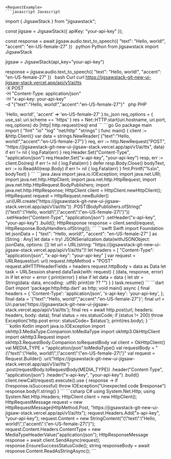
    <RequestExample>
    ```javascript Javascript
import { JigsawStack } from "jigsawstack";

const jigsaw = JigsawStack({ apiKey: "your-api-key" });

const response = await jigsaw.audio.text_to_speech({
      "text": "Hello, world!",
      "accent": "en-US-female-27"
})
    ```
    ```python Python
from jigsawstack import JigsawStack

jigsaw = JigsawStack(api_key="your-api-key")

response = jigsaw.audio.text_to_speech({
      "text": "Hello, world!",
      "accent": "en-US-female-27"
})
    ```
    ```bash Curl
curl https://jigsawstack-git-new-ui-jigsaw-stack.vercel.app/api/v1/ai/tts \
 -X POST \
 -H "Content-Type: application/json" \
 -H "x-api-key: your-api-key" \
 -d "{\"text\":\"Hello, world!\",\"accent\":\"en-US-female-27\"}"
    ```
    ```php PHP
<?php
$ch = curl_init();
curl_setopt($ch, CURLOPT_URL, 'https://jigsawstack-git-new-ui-jigsaw-stack.vercel.app/api/v1/ai/tts');
curl_setopt($ch, CURLOPT_RETURNTRANSFER, true);
curl_setopt($ch, CURLOPT_CUSTOMREQUEST, 'POST');
curl_setopt($ch, CURLOPT_HTTPHEADER, [
    'Content-Type: application/json',
    'x-api-key: your-api-key',
]);
curl_setopt($ch, CURLOPT_POSTFIELDS, '{"text":"Hello, world!","accent":"en-US-female-27"}');

$response = curl_exec($ch);

curl_close($ch);

    ```
    ```ruby Ruby
require 'net/http'
require 'json'

uri = URI('https://jigsawstack-git-new-ui-jigsaw-stack.vercel.app/api/v1/ai/tts')
req = Net::HTTP::Post.new(uri)
req.content_type = 'application/json'
req['x-api-key'] = 'your-api-key'

req.body = {
  'text' => 'Hello, world!',
  'accent' => 'en-US-female-27'
}.to_json

req_options = {
  use_ssl: uri.scheme == 'https'
}
res = Net::HTTP.start(uri.hostname, uri.port, req_options) do |http|
  http.request(req)
end

    ```
    ```go Go
package main

import (
	"fmt"
	"io"
	"log"
	"net/http"
	"strings"
)

func main() {
	client := &http.Client{}
	var data = strings.NewReader(`{"text":"Hello, world!","accent":"en-US-female-27"}`)
	req, err := http.NewRequest("POST", "https://jigsawstack-git-new-ui-jigsaw-stack.vercel.app/api/v1/ai/tts", data)
	if err != nil {
		log.Fatal(err)
	}
	req.Header.Set("Content-Type", "application/json")
	req.Header.Set("x-api-key", "your-api-key")
	resp, err := client.Do(req)
	if err != nil {
		log.Fatal(err)
	}
	defer resp.Body.Close()
	bodyText, err := io.ReadAll(resp.Body)
	if err != nil {
		log.Fatal(err)
	}
	fmt.Printf("%s\n", bodyText)
}

    ```
    ```java Java
import java.io.IOException;
import java.net.URI;
import java.net.http.HttpClient;
import java.net.http.HttpRequest;
import java.net.http.HttpRequest.BodyPublishers;
import java.net.http.HttpResponse;

HttpClient client = HttpClient.newHttpClient();

HttpRequest request = HttpRequest.newBuilder()
    .uri(URI.create("https://jigsawstack-git-new-ui-jigsaw-stack.vercel.app/api/v1/ai/tts"))
    .POST(BodyPublishers.ofString("{\"text\":\"Hello, world!\",\"accent\":\"en-US-female-27\"}"))
    .setHeader("Content-Type", "application/json")
    .setHeader("x-api-key", "your-api-key")
    .build();

HttpResponse<String> response = client.send(request, HttpResponse.BodyHandlers.ofString());

    ```
    ```swift Swift
import Foundation

let jsonData = [
    "text": "Hello, world!",
    "accent": "en-US-female-27"
] as [String : Any]
let data = try! JSONSerialization.data(withJSONObject: jsonData, options: [])

let url = URL(string: "https://jigsawstack-git-new-ui-jigsaw-stack.vercel.app/api/v1/ai/tts")!
let headers = [
    "Content-Type": "application/json",
    "x-api-key": "your-api-key"
]

var request = URLRequest(url: url)
request.httpMethod = "POST"
request.allHTTPHeaderFields = headers
request.httpBody = data as Data

let task = URLSession.shared.dataTask(with: request) { (data, response, error) in
    if let error = error {
        print(error)
    } else if let data = data {
        let str = String(data: data, encoding: .utf8)
        print(str ?? "")
    }
}

task.resume()

    ```
    ```dart Dart
import 'package:http/http.dart' as http;

void main() async {
  final headers = {
    'Content-Type': 'application/json',
    'x-api-key': 'your-api-key',
  };

  final data = '{"text":"Hello, world!","accent":"en-US-female-27"}';

  final url = Uri.parse('https://jigsawstack-git-new-ui-jigsaw-stack.vercel.app/api/v1/ai/tts');

  final res = await http.post(url, headers: headers, body: data);
  final status = res.statusCode;
  if (status != 200) throw Exception('http.post error: statusCode= $status');

  print(res.body);
}

    ```
    ```kotlin Kotlin
import java.io.IOException
import okhttp3.MediaType.Companion.toMediaType
import okhttp3.OkHttpClient
import okhttp3.Request
import okhttp3.RequestBody.Companion.toRequestBody

val client = OkHttpClient()

val MEDIA_TYPE = "application/json".toMediaType()

val requestBody = "{\"text\":\"Hello, world!\",\"accent\":\"en-US-female-27\"}"

val request = Request.Builder()
  .url("https://jigsawstack-git-new-ui-jigsaw-stack.vercel.app/api/v1/ai/tts")
  .post(requestBody.toRequestBody(MEDIA_TYPE))
  .header("Content-Type", "application/json")
  .header("x-api-key", "your-api-key")
  .build()

client.newCall(request).execute().use { response ->
  if (!response.isSuccessful) throw IOException("Unexpected code $response")
  response.body!!.string()
}

    ```
    ```csharp C#
using System.Net.Http;
using System.Net.Http.Headers;

HttpClient client = new HttpClient();

HttpRequestMessage request = new HttpRequestMessage(HttpMethod.Post, "https://jigsawstack-git-new-ui-jigsaw-stack.vercel.app/api/v1/ai/tts");

request.Headers.Add("x-api-key", "your-api-key");

request.Content = new StringContent("{\"text\":\"Hello, world!\",\"accent\":\"en-US-female-27\"}");
request.Content.Headers.ContentType = new MediaTypeHeaderValue("application/json");

HttpResponseMessage response = await client.SendAsync(request);
response.EnsureSuccessStatusCode();
string responseBody = await response.Content.ReadAsStringAsync();

    ```
    </RequestExample>
    

<ResponseExample></ResponseExample>
    